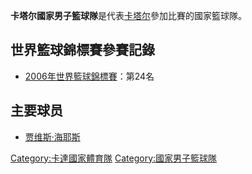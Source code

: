 {{Infobox national basketball team
|  country=卡達
|  country_eng=Qatar
|  color1=800000
|  color2=ffffff
|  nickname=
|  fiba_zone=亞洲籃球總會
|  national_fed=[[卡塔尔籃球協會|卡塔尔籃球協會]]
|  logo=卡達籃球協會.jpg
|  coach=[[Joseph_Stiebing|Joseph Stiebing]]
|  joined_fiba=1973
|  fiba_ranking=第63名 {{decrease}}1
|  oly_appearances=無
|  oly_medals=無
|  wc_appearances=1
|  wc_medals=無
|  zone_championship=[[亞洲籃球錦標賽|亞洲籃球錦標賽]]
|  zone_appearances=6
|  zone_medals= [[File:Bronze_medal_asia.svg|16px]] 銅牌: 2003, 2005
|  h_pattern_b=_thinmaroonsides|h_body=ffffff|h_shorts=ffffff
|  a_pattern_b=_thinwhitesides|a_body=B22222|a_shorts=B22222
}}
'''卡塔尔國家男子籃球隊'''是代表[[卡塔尔|卡塔尔]]參加比賽的國家籃球隊。


==世界籃球錦標賽參賽記錄==
*[[2006年世界籃球錦標賽|2006年世界籃球錦標賽]]：第24名




==主要球员==
*[[贾维斯·海耶斯|贾维斯·海耶斯]]


{{bb start}}
{{亚洲篮球协会男子队}}
{{bb end}}

{{篮球小作品}}
[[Category:卡達國家體育隊|Category:卡達國家體育隊]]
[[Category:國家男子籃球隊|Category:國家男子籃球隊]]
